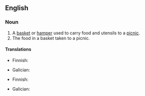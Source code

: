==English==

===Noun===
{{en-noun}}

# A [[basket]] or [[hamper]] used to carry food and utensils to a [[picnic]].
# The food in a basket taken to a picnic. {{rfex|en}}

====Translations====
{{trans-top|basket}}
* Finnish: {{t|fi|eväskori}}
{{trans-mid}}
* Galician: {{t|gl|carabela|f}}
{{trans-bottom}}

{{trans-top|food}}
* Finnish: {{t|fi|eväät|p}}
{{trans-mid}}
* Galician: {{t|gl|carabela|f}}
{{trans-bottom}}